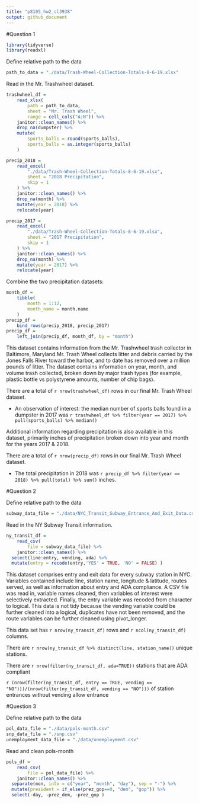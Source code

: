 ```yaml
---
title: "p8105_hw2_cl3938"
output: github_document
---
```


#Question 1

```r
library(tidyverse)
library(readxl)
```

Define relative path to the data
```r
path_to_data = "./data/Trash-Wheel-Collection-Totals-8-6-19.xlsx"
```

Read in the Mr. Trashwheel dataset.

```r
trashwheel_df = 
	read_xlsx(
		path = path_to_data,
		sheet = "Mr. Trash Wheel",
		range = cell_cols("A:N")) %>% 
	janitor::clean_names() %>% 
	drop_na(dumpster) %>% 
	mutate(
		sports_balls = round(sports_balls),
		sports_balls = as.integer(sports_balls)
	)
```

```r
precip_2018 = 
	read_excel(
		"./data/Trash-Wheel-Collection-Totals-8-6-19.xlsx",
		sheet = "2018 Precipitation",
		skip = 1
	) %>% 
	janitor::clean_names() %>% 
	drop_na(month) %>% 
	mutate(year = 2018) %>% 
	relocate(year)

precip_2017 = 
	read_excel(
		"./data/Trash-Wheel-Collection-Totals-8-6-19.xlsx",
		sheet = "2017 Precipitation",
		skip = 1
	) %>% 
	janitor::clean_names() %>% 
	drop_na(month) %>% 
	mutate(year = 2017) %>% 
	relocate(year)

```

Combine the two precipitation datasets: 
```r
month_df = 
	tibble(
		month = 1:12,
		month_name = month.name
	)
precip_df = 
	bind_rows(precip_2018, precip_2017)
precip_df =
	left_join(precip_df, month_df, by = "month")
```

This dataset contains information from the Mr. Trashwheel trash collector in Baltimore, Maryland.Mr. Trash Wheel collects litter and debris carried by the Jones Falls River toward the harbor, and to date has removed over a million pounds of litter. The dataset contains information on year, month, and volume trash collected, broken down by major trash types (for example, plastic bottle vs polystyrene amounts, number of chip bags).

There are a total of `r nrow(trashwheel_df)` rows in our final Mr. Trash Wheel dataset.

* An observation of interest: the median number of sports balls found in a dumpster in 2017 was `r trashwheel_df %>% filter(year == 2017) %>% pull(sports_balls) %>% median()`

Additional information regarding precipitation is also available in this dataset, primarily inches of precipitation broken down into year and month for the years 2017 & 2018.

There are a total of `r nrow(precip_df)` rows in our final Mr. Trash Wheel dataset.

* The total precipitation in 2018 was `r precip_df %>% filter(year == 2018) %>% pull(total) %>% sum()` inches.

#Question 2

Define relative path to the data
```r
subway_data_file = "./data/NYC_Transit_Subway_Entrance_And_Exit_Data.csv"
```

Read in the NY Subway Transit information.

```r
ny_transit_df = 
	read_csv(
		file = subway_data_file) %>% 
	janitor::clean_names() %>%
  select(line:entry, vending, ada) %>%
  mutate(entry = recode(entry,'YES' = TRUE, 'NO' = FALSE) )
```

This dataset comprises entry and exit data for every subway station in NYC. Variables contained include line, station name, longitude & latitude, routes served, as well as information about entry and ADA compliance. A CSV file was read in, variable names cleaned, then variables of interest were selectively extracted. Finally, the entry variable was recoded from character to logical. This data is not tidy because the vending variable could be further cleaned into a logical, duplicates have not been removed, and the route variables can be further cleaned using pivot_longer.

This data set has `r nrow(ny_transit_df)` rows and `r ncol(ny_transit_df)` columns. 

There are `r nrow(ny_transit_df %>% distinct(line, station_name))` unique stations.

There are `r nrow(filter(ny_transit_df, ada=TRUE))` stations that are ADA compliant

`r (nrow(filter(ny_transit_df, entry == TRUE, vending == "NO")))/(nrow(filter(ny_transit_df, vending == "NO")))` of station entrances without vending allow entrance

#Question 3

Define relative path to the data
```r
pol_data_file = "./data/pols-month.csv"
snp_data_file = "./snp.csv"
unemployment_data_file = "./data/unemployment.csv"
```

Read and clean pols-month

```r
pols_df = 
	read_csv(
		file = pol_data_file) %>% 
	janitor::clean_names() %>%
  separate(mon, into = c("year", "month", "day"), sep = "-") %>%
  mutate(president = if_else(prez_gop==0, "dem", "gop")) %>%
  select(-day, -prez_dem, -prez_gop )
```
  